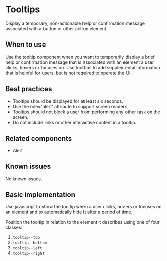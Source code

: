 
<Meta of={stories} />

# Tooltips

Display a temporary, non-actionable help or confirmation message associated with a button or
other action element.

## When to use

Use the tooltip component when you want to temporarily display a brief help or confirmation
message that is associated with an element a user clicks, hovers or focuses on. Use tooltips 
to add supplemental information that is helpful for users, but is not required to operate 
the UI.

## Best practices

- Tooltips should be displayed for at least six seconds.
- Use the role='alert' attribute to support screen readers.
- Tooltips should not block a user from performing any other task on the screen.
- Do not include links or other interactive content in a tooltip.

## Related components

- Alert

## Known issues

No known issues.

## Basic implementation
Use javascript to show the tooltip when a user clicks, hovers or focuses 
on an element and to automatically hide it after a period of time.

Position the tooltip in relation to the element it describes using one of four classes:
1. `tooltip--top`
2. `tooltip--bottom`
3. `tooltip--left`
4. `tooltip--right`

<Story of={stories.basic} />